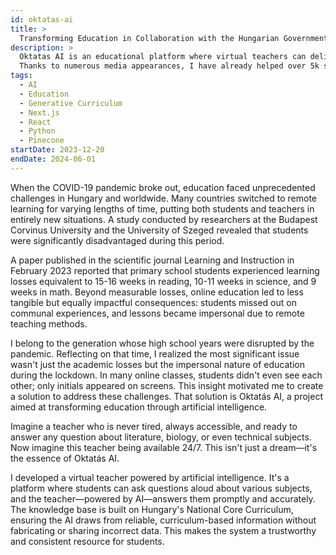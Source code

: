 ```yaml
---
id: oktatas-ai
title: >
  Transforming Education in Collaboration with the Hungarian Government
description: >
  Oktatas AI is an educational platform where virtual teachers can deliver 20-minute lessons tailored to students' performance.
  Thanks to numerous media appearances, I have already helped over 5k students and caught the interest of the Hungarian government.
tags:
  - AI
  - Education
  - Generative Curriculum
  - Next.js
  - React
  - Python
  - Pinecone
startDate: 2023-12-20
endDate: 2024-06-01
---
```


When the COVID-19 pandemic broke out, education faced unprecedented challenges in Hungary and worldwide. Many countries switched to remote learning for varying lengths of time, putting both students and teachers in entirely new situations. A study conducted by researchers at the Budapest Corvinus University and the University of Szeged revealed that students were significantly disadvantaged during this period.

A paper published in the scientific journal Learning and Instruction in February 2023 reported that primary school students experienced learning losses equivalent to 15-16 weeks in reading, 10-11 weeks in science, and 9 weeks in math. Beyond measurable losses, online education led to less tangible but equally impactful consequences: students missed out on communal experiences, and lessons became impersonal due to remote teaching methods.

I belong to the generation whose high school years were disrupted by the pandemic. Reflecting on that time, I realized the most significant issue wasn't just the academic losses but the impersonal nature of education during the lockdown. In many online classes, students didn't even see each other; only initials appeared on screens. This insight motivated me to create a solution to address these challenges. That solution is Oktatás AI, a project aimed at transforming education through artificial intelligence.

Imagine a teacher who is never tired, always accessible, and ready to answer any question about literature, biology, or even technical subjects. Now imagine this teacher being available 24/7. This isn't just a dream—it's the essence of Oktatás AI.

I developed a virtual teacher powered by artificial intelligence. It's a platform where students can ask questions aloud about various subjects, and the teacher—powered by AI—answers them promptly and accurately. The knowledge base is built on Hungary's National Core Curriculum, ensuring the AI draws from reliable, curriculum-based information without fabricating or sharing incorrect data. This makes the system a trustworthy and consistent resource for students.
